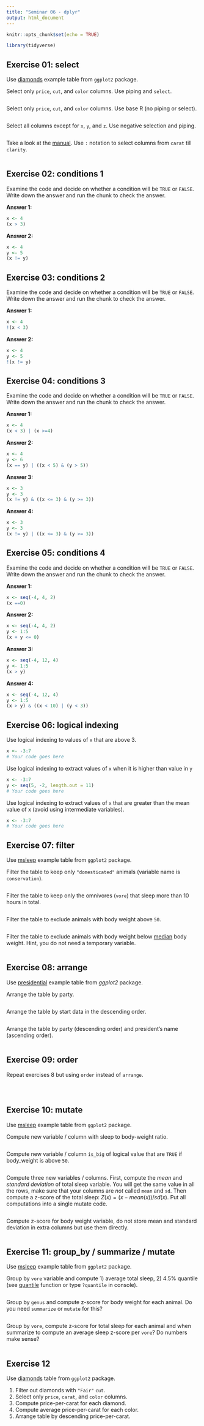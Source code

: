 ```yaml
---
title: "Seminar 06 - dplyr"
output: html_document
---
```


```r
knitr::opts_chunk$set(echo = TRUE)

library(tidyverse)
```

## Exercise 01: select
Use [diamonds](https://ggplot2.tidyverse.org/reference/diamonds.html) example table from `ggplot2` package.

Select only `price`, `cut`, and `color` columns. Use piping and `select`.
```r
```

Select only `price`, `cut`, and `color` columns. Use base R (no piping or select).
```r
```

Select all columns except for `x`, `y`, and `z`. Use negative selection and piping.
```r
```

Take a look at the [manual](https://dplyr.tidyverse.org/reference/select.html). Use `:` notation to select columns from `carat` till `clarity`.
```r
```


## Exercise 02: conditions 1
Examine the code and decide on whether a condition will be `TRUE` or `FALSE`. Write down the answer and run the chunk to check the answer.

**Answer 1:**
```r
x <- 4
(x > 3)
```

**Answer 2:**
```r
x <- 4
y <- 5
(x != y)
```
## Exercise 03: conditions 2
Examine the code and decide on whether a condition will be `TRUE` or `FALSE`. Write down the answer and run the chunk to check the answer.

**Answer 1:**
```r
x <- 4
!(x < 3)
```

**Answer 2:**
```r
x <- 4
y <- 5
!(x != y)
```

## Exercise 04: conditions 3
Examine the code and decide on whether a condition will be `TRUE` or `FALSE`. Write down the answer and run the chunk to check the answer.

**Answer 1:**
```r
x <- 4
(x < 3) | (x >=4)
```

**Answer 2:**
```r
x <- 4
y <- 6
(x == y) | ((x < 5) & (y > 5))
```

**Answer 3:**
```r
x <- 3
y <- 3
(x != y) & ((x <= 3) & (y >= 3))
```

**Answer 4:**
```r
x <- 3
y <- 3
(x != y) | ((x <= 3) & (y >= 3))
```
## Exercise 05: conditions 4
Examine the code and decide on whether a condition will be `TRUE` or `FALSE`. Write down the answer and run the chunk to check the answer.

**Answer 1:**
```r
x <- seq(-4, 4, 2)
(x ==0)
```
**Answer 2:**
```r
x <- seq(-4, 4, 2)
y <- 1:5
(x + y <= 0)
```

**Answer 3:**
```r
x <- seq(-4, 12, 4)
y <- 1:5
(x > y)
```
**Answer 4:**
```r
x <- seq(-4, 12, 4)
y <- 1:5
(x > y) & ((x < 10) | (y < 3))
```
## Exercise 06: logical indexing

Use logical indexing to values of `x` that are above 3.
```r
x <- -3:7
# Your code goes here
```

Use logical indexing to extract values of `x` when it is higher than value in `y`
```r
x <- -3:7
y <- seq(5, -2, length.out = 11)
# Your code goes here
```

Use logical indexing to extract values of `x` that are greater than the mean value of x (avoid using intermediate variables).
```r
x <- -3:7
# Your code goes here
```

## Exercise 07: filter
Use [msleep](https://ggplot2.tidyverse.org/reference/msleep.html) example table from `ggplot2` package. 

Filter the table to keep only `"domesticated"` animals (variable name is `conservation`).
```r
```

Filter the table to keep only the omnivores (`vore`) that sleep more than 10 hours in total.
```r
```

Filter the table to exclude animals with body weight above `50`.
```r
```

Filter the table to exclude animals with body weight below [median](https://stat.ethz.ch/R-manual/R-devel/library/stats/html/median.html) body weight. Hint, you do not need a temporary variable. 
```r
```


## Exercise 08: arrange
Use [presidential](https://ggplot2.tidyverse.org/reference/presidential.html) example table from _ggplot2_ package.

Arrange the table by party.
```r

```

Arrange the table by start data in the descending order.
```r

```

Arrange the table by party (descending order) and president's name (ascending order).
```r

```


## Exercise 09: order
Repeat exercises 8 but using `order` instead of `arrange`.

```r

```

```r

```

```r

```


## Exercise 10: mutate

Use [msleep](https://ggplot2.tidyverse.org/reference/msleep.html) example table from `ggplot2` package.

Compute new variable / column with sleep to body-weight ratio.
```r
```

Compute new variable / column `is_big` of logical value that are `TRUE` if body_weight is above `50`.
```r
```

Compute three new variables / columns. First, compute the _mean_ and _standard deviation_ of total sleep variable. You will get the same value in all the rows, make sure that your columns are _not_ called `mean` and `sd`. Then compute a z-score of the total sleep: $Z(x) = (x - mean(x)) / sd(x)$. Put all computations into a single mutate code.
```r
```

Compute z-score for body weight variable, do not store mean and standard deviation in extra columns but use them directly.
```r
```

## Exercise 11: group_by / summarize / mutate
Use [msleep](https://ggplot2.tidyverse.org/reference/msleep.html) example table from `ggplot2` package.

Group by `vore` variable and compute 1) average total sleep, 2) 4.5% quantile (see [quantile](https://stat.ethz.ch/R-manual/R-devel/library/stats/html/quantile.html) function or type `?quantile` in console).
```r
```

Group by `genus` and compute z-score for body weight for each animal. Do you need `summarize` or `mutate` for this?
```r
```

Group by `vore`, compute z-score for total sleep for each animal and when summarize to compute an average sleep z-score per `vore`? Do numbers make sense?
```r
```

## Exercise 12
Use [diamonds](https://ggplot2.tidyverse.org/reference/diamonds.html) table from `ggplot2` package.

1. Filter out diamonds with `"Fair"` `cut`.
2. Select only `price`, `carat`, and `color` columns.
3. Compute price-per-carat for each diamond.
4. Compute average price-per-carat for each color.
5. Arrange table by descending price-per-carat.

```r

```
